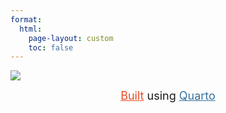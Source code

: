 ```yaml
---
format:
  html:
    page-layout: custom
    toc: false
---
```


::: column-screen
![](images/corynactis.jpg)
:::

<center><font size=4px> <a href="https://github.com/ameliaritger/ameliaritger.github.io" target="_blank" style="color:#E84C22">Built</a> using <a href="https://quarto.org/" target="_blank" style="color:#39729E">Quarto </a> </font></center>

### 
